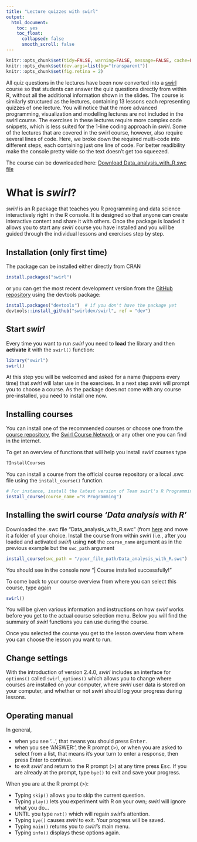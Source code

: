 ```yaml
---
title: "Lecture quizzes with swirl"
output: 
  html_document:
    toc: yes
    toc_float:
      collapsed: false
      smooth_scroll: false
---
```


```r
knitr::opts_chunk$set(tidy=FALSE, warning=FALSE, message=FALSE, cache=FALSE)
knitr::opts_chunk$set(dev.args=list(bg="transparent"))    
knitr::opts_chunk$set(fig.retina = 2)
```

All quiz questions in the lectures have been now converted into a [swirl](http://swirlstats.com/swirlify/index.html) course so that students can answer the quiz questions directly from within R, without all the additional information shown in the slides. The course is similarly structured as the lectures, containing 13 lessons each representing quizzes of one lecture. You will notice that the more advanced programming, visualization and modelling lectures are not included in the swirl course. The exercises in these lectures require more complex code snippets, which is less suited for the 1-line coding approach in *swirl*. Some of the lectures that are covered in the swirl course, however, also require several lines of code. Here, we broke down the required multi-code into different steps, each containing just one line of code. For better readibility make the console pretty wide so the text doesn't get too squeezed. 

The course can be downloaded here:
<a href="data_site/Data_analysis_with_R.swc">Download Data_analysis_with_R.swc file</a>


########


######


# What is *swirl*?

*swirl* is an R package that teaches you R programming and data science interactively right in the R console. It is designed so that anyone can create interactive content and share it with others. Once the package is loaded it allows you to start any *swirl* course you have installed and you will be guided through the individual lessons and exercises step by step.

## Installation (only first time)
The package can be installed either directly from CRAN
```r
install.packages("swirl")
```

or you can get the most recent development version from the [GitHub repository](https://github.com/swirldev) using the devtools package:
```r
install.packages("devtools")  # if you don't have the package yet
devtools::install_github("swirldev/swirl", ref = "dev")
```

## Start *swirl*
Every time you want to run *swirl* you need to **load** the library and then **activate** it with the `swirl()` function:
```r
library("swirl")
swirl()
```
At this step you will be welcomed and asked for a name (happens every time) that *swirl* will later use in the exercises. In a next step *swirl* will prompt you to choose a course. As the package does not come with any course pre-installed, you need to install one now. 

## Installing courses
You can install one of the recommended courses or choose one from the [course repository](https://github.com/swirldev/swirl_courses#swirl-courses), the [Swirl Course Network](http://swirlstats.com/scn/title.html) or any other one you can find in the internet.

To get an overview of functions that will help you install *swirl* courses type
```r
?InstallCourses
```

You can install a course from the official course repository or a local .swc file using the `install_course()` function.
```r
# For instance, install the latest version of Team swirl's R Programming course:
install_course(course_name ="R Programming")
```


## Installing the swirl course *'Data analysis with R'*

Downloaded the .swc file "Data_analysis_with_R.swc" (from [here](data_site/Data_analysis_with_R.swc) and move it a folder of your choice.
Install the course from within *swirl* (i.e., after you loaded and activated *swirl*) using **not** the `course_name` argument as in the previous example but the `swc_path` argument

```r
install_course(swc_path = "/your_file_path/Data_analysis_with_R.swc")
```
You should see in the console now "| Course installed successfully!"

To come back to your course overview from where you can select this course, type again
```r
swirl()
```
You will be given various information and instructions on how *swirl* works before you get to the actual course selection menu. Below you will find the summary of *swirl* functions you can use during the course.

Once you selected the course you get to the lesson overview from where you can choose the lesson you want to run.

## Change settings

With the introduction of version 2.4.0, *swirl* includes an interface for `options()` called `swirl_options()` which allows you to change where courses are installed on your computer, where *swirl* user data is stored on your computer, and whether or not *swirl* should log your progress during lessons.


## Operating manual

In general,

- when you see '...', that means you should press <kbd>Enter</kbd>.
- when you see 'ANSWER:', the R prompt (>), or when you are asked to select from a list, that means it's your turn to enter a response, then press Enter to continue.
- to exit *swirl* and return to the R prompt (>) at any time press <kbd>Esc</kbd>. If you are already at the prompt, type `bye()` to exit and save your progress. 

When you are at the R prompt (>):

- Typing `skip()` allows you to skip the current question.
- Typing `play()` lets you experiment with R on your own; *swirl* will ignore what you do...
- UNTIL you type `nxt()` which will regain *swirl*'s attention.
- Typing `bye()` causes *swirl* to exit. Your progress will be saved.
- Typing `main()` returns you to *swirl*'s main menu.
- Typing `info()` displays these options again.


